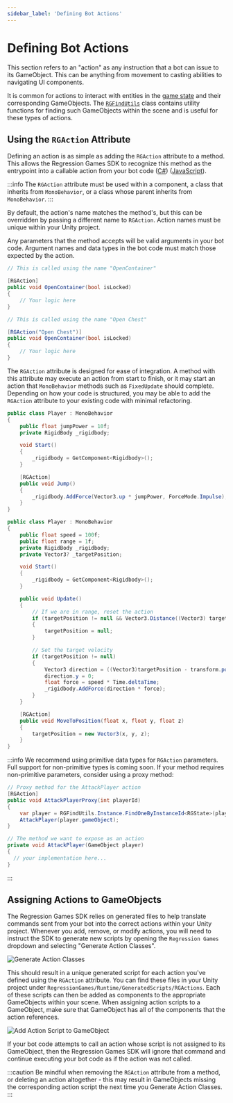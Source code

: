 ```yaml
---
sidebar_label: 'Defining Bot Actions'
---
```



# Defining Bot Actions

This section refers to an "action" as any instruction that a bot can issue to its GameObject.
This can be anything from movement to casting abilities to navigating UI components.

It is common for actions to interact with entities in the [game state](./RGState) and their corresponding GameObjects.
The [`RGFindUtils`](./RGFindUtils) class contains utility functions for finding such GameObjects within the scene and is
useful for these types of actions.

## Using the `RGAction` Attribute

Defining an action is as simple as adding the `RGAction` attribute to a method.
This allows the Regression Games SDK to recognize this method as the entrypoint into a callable action from your bot code ([C#](./creating-bots/csharp/configuration)) ([JavaScript](./creating-bots/javascript/configuration)).

:::info
The `RGAction` attribute must be used within a component, a class that inherits from `MonoBehavior`, or a class whose parent inherits from `MonoBehavior`.
:::

By default, the action's name matches the method's, but this can be overridden by passing a different name to `RGAction`.
Action names must be unique within your Unity project.

Any parameters that the method accepts will be valid arguments in your bot code.
Argument names and data types in the bot code must match those expected by the action.

<Tabs>
<TabItem value="action_with_default_name" label="RGAction" default>

```cs
// This is called using the name "OpenContainer"

[RGAction]
public void OpenContainer(bool isLocked)
{
    // Your logic here
}
```

</TabItem>
<TabItem value="action_with_name" label="RGAction with Overridden Name">

```cs
// This is called using the name "Open Chest"

[RGAction("Open Chest")]
public void OpenContainer(bool isLocked)
{
    // Your logic here
}
```

</TabItem>
</Tabs>

The `RGAction` attribute is designed for ease of integration.
A method with this attribute may execute an action from start to finish, or it may start an action that `MonoBehavior` methods such as `FixedUpdate` should complete.
Depending on how your code is structured, you may be able to add the `RGAction` attribute to your existing code with minimal refactoring.

<Tabs>
<TabItem value="complete_action" label="RGAction Completes the Action" default>

```cs
public class Player : MonoBehavior
{
    public float jumpPower = 10f;
    private RigidBody _rigidbody;

    void Start()
    {
        _rigidbody = GetComponent<Rigidbody>();
    }

    [RGAction]
    public void Jump()
    {
        _rigidbody.AddForce(Vector3.up * jumpPower, ForceMode.Impulse);
    }
}
```

</TabItem>
<TabItem value="action_with_update" label="RGAction Starts the Action">

```cs
public class Player : MonoBehavior
{
    public float speed = 100f;
    public float range = 1f;
    private RigidBody _rigidbody;
    private Vector3? _targetPosition;

    void Start()
    {
        _rigidbody = GetComponent<Rigidbody>();
    }

    public void Update()
    {
        // If we are in range, reset the action
        if (targetPosition != null && Vector3.Distance((Vector3) targetPosition, transform.position) < range)
        {
            targetPosition = null;
        }

        // Set the target velocity
        if (targetPosition != null)
        {
            Vector3 direction = ((Vector3)targetPosition - transform.position).normalized;
            direction.y = 0;
            float force = speed * Time.deltaTime;
            _rigidbody.AddForce(direction * force);
        }
    }

    [RGAction]
    public void MoveToPosition(float x, float y, float z)
    {
        targetPosition = new Vector3(x, y, z);
    }
}
```

</TabItem>
</Tabs>

:::info
We recommend using primitive data types for `RGAction` parameters.
    Full support for non-primitive types is coming soon.
    If your method requires non-primitive parameters, consider using a proxy method:

```cs
// Proxy method for the AttackPlayer action
[RGAction]
public void AttackPlayerProxy(int playerId)
{
    var player = RGFindUtils.Instance.FindOneByInstanceId<RGState>(playerId);
    AttackPlayer(player.gameObject);
}

// The method we want to expose as an action
private void AttackPlayer(GameObject player)
{
  // your implementation here...
}
```

:::

## Assigning Actions to GameObjects

The Regression Games SDK relies on generated files to help translate commands sent from your bot into the correct actions within your Unity project.
Whenever you add, remove, or modify actions, you will need to instruct the SDK to generate new scripts by opening the `Regression Games` dropdown and selecting "Generate Action Classes".

![Generate Action Classes](img/rg-action/generate-action-classes.png)

This should result in a unique generated script for each action you've defined using the `RGAction` attribute.
You can find these files in your Unity project under `RegressionGames/Runtime/GeneratedScripts/RGActions`.
Each of these scripts can then be added as components to the appropriate GameObjects within your scene.
When assigning action scripts to a GameObject, make sure that GameObject has all of the components that the action references.

![Add Action Script to GameObject](img/rg-action/add-action-script-to-game-object.png)

If your bot code attempts to call an action whose script is not assigned to its GameObject,
then the Regression Games SDK will ignore that command and continue executing your bot code as if the action was not called.

:::caution
Be mindful when removing the `RGAction` attribute from a method, or deleting an action altogether -
this may result in GameObjects missing the corresponding action script the next time you Generate Action Classes.
:::